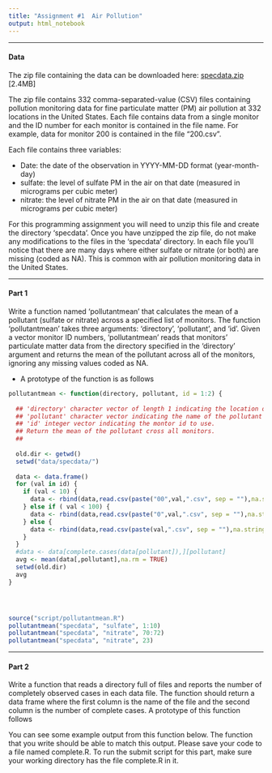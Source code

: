 ```yaml
---
title: "Assignment #1  Air Pollution"
output: html_notebook
---
```



---

#### Data

The zip file containing the data can be downloaded here: [specdata.zip](https://d396qusza40orc.cloudfront.net/rprog%2Fdata%2Fspecdata.zip) [2.4MB]

The zip file contains 332 comma-separated-value (CSV) files containing pollution monitoring data for fine particulate matter (PM) air pollution at 332 locations in the United States. Each file contains data from a single monitor and the ID number for each monitor is contained in the file name. For example, data for monitor 200 is contained in the file "200.csv". 

Each file contains three variables:
	
- Date: the date of the observation in YYYY-MM-DD format (year-month-day)
- sulfate: the level of sulfate PM in the air on that date (measured in micrograms per cubic meter)
- nitrate: the level of nitrate PM in the air on that date (measured in micrograms per cubic meter)

For this programming assignment you will need to unzip this file and create the directory 'specdata'. Once you have unzipped the zip file, do not make any modifications to the files in the 'specdata' directory. In each file you'll notice that there are many days where either sulfate or nitrate (or both) are missing (coded as NA). This is common with air pollution monitoring data in the United States.

___

#### Part 1
Write a function named 'pollutantmean' that calculates the mean of a pollutant (sulfate or nitrate) across a specified list of monitors. The function 'pollutantmean' takes three arguments: 'directory', 'pollutant', and 'id'. Given a vector monitor ID numbers, 'pollutantmean' reads that monitors' particulate matter data from the directory specified in the 'directory' argument and returns the mean of the pollutant across all of the monitors, ignoring any missing values coded as NA. 

* A prototype of the function is as follows


```r
pollutantmean <- function(directory, pollutant, id = 1:2) {
  
  ## 'directory' character vector of length 1 indicating the location of the csv.
  ## 'pollutant' character vector indicating the name of the pollutant for which we will calculate the mean.
  ## 'id' integer vector indicating the montor id to use.
  ## Return the mean of the pollutant cross all monitors.
  ## 
  
  old.dir <- getwd()
  setwd("data/specdata/") 
  
  data <- data.frame()
  for (val in id) {
    if (val < 10) {
      data <- rbind(data,read.csv(paste("00",val,".csv", sep = ""),na.strings = "NA"))
    } else if ( val < 100) {
      data <- rbind(data,read.csv(paste("0",val,".csv", sep = ""),na.strings = "NA"))
    } else {
      data <- rbind(data,read.csv(paste(val,".csv", sep = ""),na.strings = "NA"))
    }
  }
  #data <- data[complete.cases(data[pollutant]),][pollutant]
  avg <- mean(data[,pollutant],na.rm = TRUE)
  setwd(old.dir)
  avg
}





```

```r
source("script/pollutantmean.R")
pollutantmean("specdata", "sulfate", 1:10)
pollutantmean("specdata", "nitrate", 70:72)
pollutantmean("specdata", "nitrate", 23)
```

___

#### Part 2
Write a function that reads a directory full of files and reports the number of completely observed cases in each data file. The function should return a data frame where the first column is the name of the file and the second column is the number of complete cases. A prototype of this function follows


You can see some example output from this function below. The function that you write should be able to match this output. Please save your code to a file named complete.R. To run the submit script for this part, make sure your working directory has the file complete.R in it.

